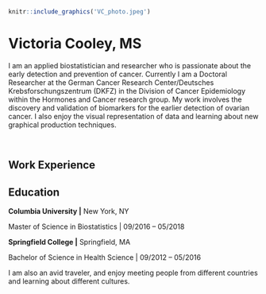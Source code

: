 <br>

```r
knitr::include_graphics('VC_photo.jpeg')
```

# Victoria Cooley, MS

I am an applied biostatistician and researcher who is passionate about the early detection and prevention of cancer. Currently I am a Doctoral Researcher at the German Cancer Research Center/Deutsches Krebsforschungszentrum (DKFZ) in the Division of Cancer Epidemiology within the Hormones and Cancer research group. My work involves the discovery and validation of biomarkers for the earlier detection of ovarian cancer. I also enjoy the visual representation of data and learning about new graphical production techniques.


<br>

## Work Experience

## Education

**Columbia University \|** New York, NY

Master of Science in Biostatistics \| 09/2016 -- 05/2018

**Springfield College \|** Springfield, MA

Bachelor of Science in Health Science \| 09/2012 -- 05/2016

I am also an avid traveler, and enjoy meeting people from different countries and learning about different cultures.
